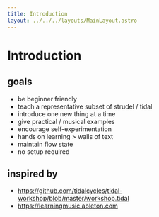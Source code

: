```yaml
---
title: Introduction
layout: ../../../layouts/MainLayout.astro
---
```


# Introduction

## goals

- be beginner friendly
- teach a representative subset of strudel / tidal
- introduce one new thing at a time
- give practical / musical examples
- encourage self-experimentation
- hands on learning > walls of text
- maintain flow state
- no setup required

## inspired by

- https://github.com/tidalcycles/tidal-workshop/blob/master/workshop.tidal
- https://learningmusic.ableton.com
